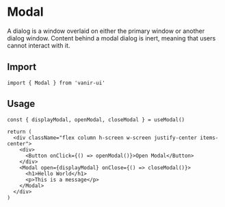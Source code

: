 
# Modal

A dialog is a window overlaid on either the primary window or another dialog window. Content behind a modal dialog is inert, meaning that users cannot interact with it.

## Import

```tsx
import { Modal } from 'vanir-ui'
```

## Usage

<Example>
  <ModalComponent />
</Example>

```tsx
const { displayModal, openModal, closeModal } = useModal()

return (
  <div className="flex column h-screen w-screen justify-center items-center">
    <div>
      <Button onClick={() => openModal()}>Open Modal</Button>
    </div>
    <Modal open={displayModal} onClose={() => closeModal()}>
      <h1>Hello World</h1>
      <p>This is a message</p>
    </Modal>
  </div>
)
```
